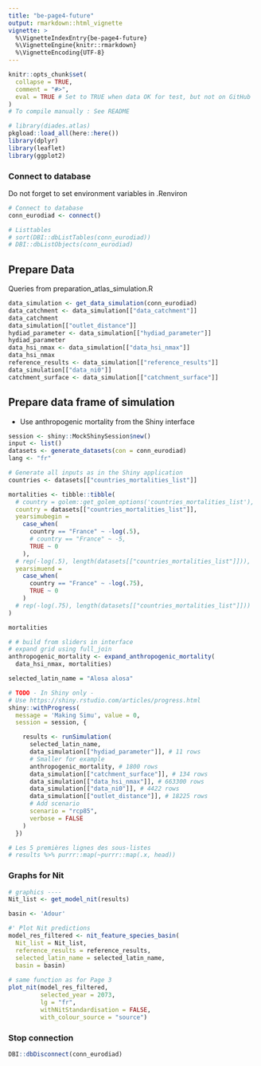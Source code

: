 ```yaml
---
title: "be-page4-future"
output: rmarkdown::html_vignette
vignette: >
  %\VignetteIndexEntry{be-page4-future}
  %\VignetteEngine{knitr::rmarkdown}
  %\VignetteEncoding{UTF-8}
---
```


```r
knitr::opts_chunk$set(
  collapse = TRUE,
  comment = "#>",
  eval = TRUE # Set to TRUE when data OK for test, but not on GitHub
)
# To compile manually : See README
```

```r
# library(diades.atlas)
pkgload::load_all(here::here())
library(dplyr)
library(leaflet)
library(ggplot2)
```

### Connect to database

Do not forget to set environment variables in .Renviron
```r
# Connect to database
conn_eurodiad <- connect()

# Listtables
# sort(DBI::dbListTables(conn_eurodiad))
# DBI::dbListObjects(conn_eurodiad)
```

## Prepare Data

Queries from preparation_atlas_simulation.R

```r
data_simulation <- get_data_simulation(conn_eurodiad)
data_catchment <- data_simulation[["data_catchment"]]
data_catchment
data_simulation[["outlet_distance"]]
hydiad_parameter <- data_simulation[["hydiad_parameter"]]
hydiad_parameter
data_hsi_nmax <- data_simulation[["data_hsi_nmax"]]
data_hsi_nmax
reference_results <- data_simulation[["reference_results"]]
data_simulation[["data_ni0"]]
catchment_surface <- data_simulation[["catchment_surface"]]
```

## Prepare data frame of simulation

- Use anthropogenic mortality from the Shiny interface

```r
session <- shiny::MockShinySession$new()
input <- list()
datasets <- generate_datasets(con = conn_eurodiad)
lang <- "fr"

# Generate all inputs as in the Shiny application
countries <- datasets[["countries_mortalities_list"]]

mortalities <- tibble::tibble(
  # country = golem::get_golem_options('countries_mortalities_list'),
  country = datasets[["countries_mortalities_list"]],
  yearsimubegin = 
    case_when(
      country == "France" ~ -log(.5),
      # country == "France" ~ -5,
      TRUE ~ 0
    ),
  # rep(-log(.5), length(datasets[["countries_mortalities_list"]])),
  yearsimuend = 
    case_when(
      country == "France" ~ -log(.75),
      TRUE ~ 0
    )
  # rep(-log(.75), length(datasets[["countries_mortalities_list"]]))
)

mortalities

# # build from sliders in interface 
# expand grid using full_join
anthropogenic_mortality <- expand_anthropogenic_mortality(
  data_hsi_nmax, mortalities)

selected_latin_name = "Alosa alosa"

# TODO - In Shiny only - 
# Use https://shiny.rstudio.com/articles/progress.html
shiny::withProgress(
  message = 'Making Simu', value = 0, 
  session = session, {

    results <- runSimulation(
      selected_latin_name, 
      data_simulation[["hydiad_parameter"]], # 11 rows
      # Smaller for example
      anthropogenic_mortality, # 1800 rows
      data_simulation[["catchment_surface"]], # 134 rows
      data_simulation[["data_hsi_nmax"]], # 663300 rows
      data_simulation[["data_ni0"]], # 4422 rows
      data_simulation[["outlet_distance"]], # 18225 rows
      # Add scenario
      scenario = "rcp85",
      verbose = FALSE
    )
  })

# Les 5 premières lignes des sous-listes
# results %>% purrr::map(~purrr::map(.x, head))
```

### Graphs for Nit

```r
# graphics ----
Nit_list <- get_model_nit(results) 

basin <- 'Adour'

#' Plot Nit predictions
model_res_filtered <- nit_feature_species_basin(
  Nit_list = Nit_list,
  reference_results = reference_results,
  selected_latin_name = selected_latin_name,
  basin = basin)
  
# same function as for Page 3
plot_nit(model_res_filtered,
         selected_year = 2073,
         lg = "fr",
         withNitStandardisation = FALSE,
         with_colour_source = "source")

```


### Stop connection

```r
DBI::dbDisconnect(conn_eurodiad)
```
